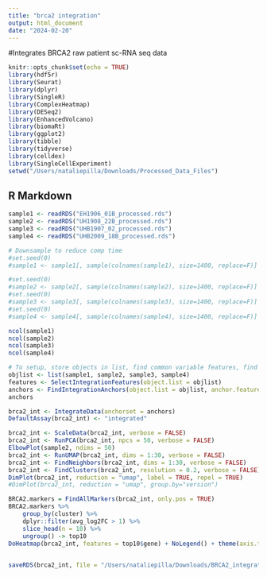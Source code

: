 ```yaml
---
title: "brca2 integration"
output: html_document
date: "2024-02-20"
---
```


#Integrates BRCA2 raw patient sc-RNA seq data

```r
knitr::opts_chunk$set(echo = TRUE)
library(hdf5r)
library(Seurat)
library(dplyr)
library(SingleR)
library(ComplexHeatmap)
library(DESeq2)
library(EnhancedVolcano)
library(biomaRt)
library(ggplot2)
library(tibble)
library(tidyverse)
library(celldex)
library(SingleCellExperiment)
setwd("/Users/nataliepilla/Downloads/Processed_Data_Files")
```

## R Markdown

```r
sample1 <- readRDS("EH1906_01B_processed.rds")
sample2 <- readRDS("UH1908_22B_processed.rds")
sample3 <- readRDS("UHB1907_02_processed.rds")
sample4 <- readRDS("UHB2009_18B_processed.rds")

# Downsample to reduce comp time
#set.seed(0)
#sample1 <- sample1[, sample(colnames(sample1), size=1400, replace=F)]

#set.seed(0)
#sample2 <- sample2[, sample(colnames(sample2), size=1400, replace=F)]
#set.seed(0)
#sample3 <- sample3[, sample(colnames(sample3), size=1400, replace=F)]
#set.seed(0)
#sample4 <- sample4[, sample(colnames(sample4), size=1400, replace=F)]

ncol(sample1)
ncol(sample2)
ncol(sample3)
ncol(sample4)
```

```r
# To setup, store objects in list, find common variable features, find cell anchors
objlist <- list(sample1, sample2, sample3, sample4)
features <- SelectIntegrationFeatures(object.list = objlist)
anchors <- FindIntegrationAnchors(object.list = objlist, anchor.features = features)
anchors
```


```r
brca2_int <- IntegrateData(anchorset = anchors)
DefaultAssay(brca2_int) <- "integrated"
```


```r
brca2_int <- ScaleData(brca2_int, verbose = FALSE)
brca2_int <- RunPCA(brca2_int, npcs = 50, verbose = FALSE)
ElbowPlot(sample2, ndims = 50)
brca2_int <- RunUMAP(brca2_int, dims = 1:30, verbose = FALSE)
brca2_int <- FindNeighbors(brca2_int, dims = 1:30, verbose = FALSE)
brca2_int <- FindClusters(brca2_int, resolution = 0.2, verbose = FALSE)
DimPlot(brca2_int, reduction = "umap", label = TRUE, repel = TRUE)
#DimPlot(brca2_int, reduction = "umap", group.by="version")
```
```r
BRCA2.markers = FindAllMarkers(brca2_int, only.pos = TRUE)
BRCA2.markers %>%
    group_by(cluster) %>%
    dplyr::filter(avg_log2FC > 1) %>%
    slice_head(n = 10) %>%
    ungroup() -> top10
DoHeatmap(brca2_int, features = top10$gene) + NoLegend() + theme(axis.text.y = element_text(size = 2.5))
  
```
```r
saveRDS(brca2_int, file = "/Users/nataliepilla/Downloads/BRCA2_integrated_data.rds")
```
